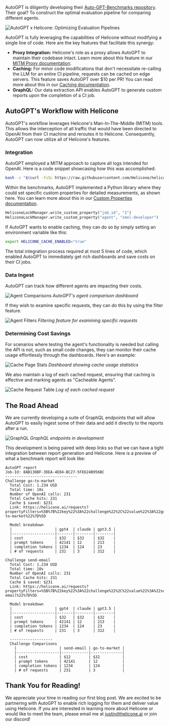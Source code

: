 AutoGPT is diligently developing their <a href="https://github.com/Significant-Gravitas/Auto-GPT-Benchmarks" target="_blank" rel="noopener nofollow">Auto-GPT-Benchmarks repository</a>. Their goal? To construct the optimal evaluation pipeline for comparing different agents.

![AutoGPT x Helicone: Optimizing Evaluation Pipelines](/static/blog/autogpt.webp)

AutoGPT is fully leveraging the capabilities of Helicone without modifying a single line of code. Here are the key features that facilitate this synergy:

- **Proxy Integration:** Helicone's role as a proxy allows AutoGPT to maintain their codebase intact. Learn more about this feature in our <a href="https://docs.helicone.ai/tools/mitm-proxy" target="_blank" rel="noopener">MITM Proxy documentation</a>.
- **Caching:** For minor code modifications that don't necessitate re-calling the LLM for an entire CI pipeline, requests can be cached on edge servers. This feature saves AutoGPT over $10 per PR! You can read more about this in our <a href="https://docs.helicone.ai/features/advanced-usage/caching" target="_blank" rel="noopener">Caching documentation</a>.
- **GraphQL:** Our data extraction API enables AutoGPT to generate custom reports upon the completion of a CI job.

## AutoGPT's Workflow with Helicone

AutoGPT's workflow leverages Helicone's Man-In-The-Middle (MITM) tools. This allows the interception of all traffic that would have been directed to OpenAI from their CI machine and reroutes it to Helicone. Consequently, AutoGPT can now utilize all of Helicone's features.

### Integration

AutoGPT employed a MITM approach to capture all logs intended for OpenAI. Here is a code snippet showcasing how this was accomplished:

```bash
bash -c "$(curl -fsSL https://raw.githubusercontent.com/Helicone/helicone/main/mitmproxy.sh)" -s start

```

Within the benchmarks, AutoGPT implemented a Python library where they could set specific custom properties for detailed measurements, as shown here. You can learn more about this in our <a href="https://docs.helicone.ai/features/advanced-usage/custom-properties" target="_blank" rel="noopener">Custom Properties documentation</a>.

```python
HeliconeLockManager.write_custom_property("job_id", "1")
HeliconeLockManager.write_custom_property("agent", "smol-developer")
```

If AutoGPT wants to enable caching, they can do so by simply setting an environment variable like this:

```bash
export HELICONE_CACHE_ENABLED="true"
```

The total integration process required at most 5 lines of code, which enabled AutoGPT to immediately get rich dashboards and save costs on their CI jobs.

### Data Ingest

AutoGPT can track how different agents are impacting their costs.

![Agent Comparisons](/static/blog/agentComparisons.webp)
_AutoGPT's agent comparison dashboard_

If they wish to examine specific requests, they can do this by using the filter feature.

![Agent Filters](/static/blog/agentFilters.webp)
_Filtering feature for examining specific requests_

### Determining Cost Savings

For scenarios where testing the agent's functionality is needed but calling the API is not, such as small code changes, they can monitor their cache usage effortlessly through the dashboards. Here's an example:

![Cache Page Stats](/static/blog/cachePageStats.webp)
_Dashboard showing cache usage statistics_

We also maintain a log of each cached request, ensuring that caching is effective and marking agents as "Cacheable Agents".

![Cache Request Table](/static/blog/cacheRequestTable.webp)
_Log of each cached request_

## The Road Ahead

We are currently developing a suite of GraphQL endpoints that will allow AutoGPT to easily ingest some of their data and add it directly to the reports after a run.

![GraphQL](/static/blog/graphQL.webp)
_GraphQL endpoints in development_

This development is being paired with deep links so that we can have a tight integration between report generation and Helicone. Here is a preview of what a benchmark report will look like:

```
AutoGPT report
Job-Id: 8AB138BF-3DEA-4E84-BC27-5FE624B956BC
--------------------------------
Challenge go-to-market
  Total Cost: 1.234 USD
  Total time: 10s
  Number of OpenAI calls: 231
  Total Cache hits: 231
  Cache $ saved: $231
  Link: https://helicone.ai/requests?propertyFilters=%5B%7B%22key%22%3A%22challenge%22%2C%22value%22%3A%22got-to-market%22%7D%5D

  Model breakdown
  |                   | gpt4  | claude | gpt3.5 |
  |-------------------|-------|--------|--------|
  | cost              | $32   | $32    | $32    |
  | prompt tokens     | 42141 | 12     | 213    |
  | completion tokens | 1234  | 124    | 23     |
  | # of requests     | 231   | 3      | 312    |

Challenge send-email
  Total Cost: 1.234 USD
  Total time: 10s
  Number of OpenAI calls: 231
  Total Cache hits: 231
  Cache $ saved: $231
  Link: https://helicone.ai/requests?propertyFilters=%5B%7B%22key%22%3A%22challenge%22%2C%22value%22%3A%22send-email%22%7D%5D

  Model breakdown
  |                   | gpt4  | claude | gpt3.5 |
  |-------------------|-------|--------|--------|
  | cost              | $32   | $32    | $32    |
  | prompt tokens     | 42141 | 12     | 213    |
  | completion tokens | 1234  | 124    | 23     |
  | # of requests     | 231   | 3      | 312    |

  -------------------
  Challenge Comparisons
    |                   | send-email | go-to-market |
    |-------------------|------------|--------------|
    | cost              | $12        | $32          |
    | prompt tokens     | 42141      | 12           |
    | completion tokens | 1234       | 124          |
    | # of requests     | 231        | 3            |
```

## Thank You for Reading!

We appreciate your time in reading our first blog post. We are excited to be partnering with AutoGPT to enable rich logging for them and deliver value using Helicone. If you are interested in learning more about Helicone or would like to meet the team, please email me at justin@helicone.ai or join our discord!
